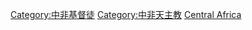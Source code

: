[[Category:中非基督徒|Category:中非基督徒]]
[[Category:中非天主教|Category:中非天主教]]
[[Category:各國天主教徒|Central Africa]]